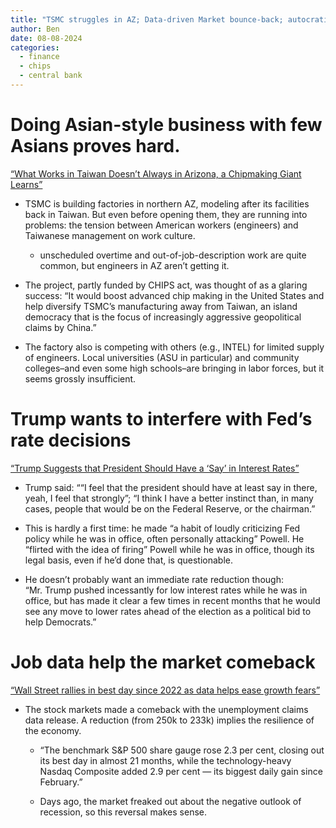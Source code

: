 ```yaml
---
title: "TSMC struggles in AZ; Data-driven Market bounce-back; autocratizers temper with CBI?"
author: Ben
date: 08-08-2024
categories:
  - finance
  - chips
  - central bank
---
```


# Doing Asian-style business with few Asians proves hard.

["What Works in Taiwan Doesn’t Always in Arizona, a Chipmaking Giant Learns"](https://www.nytimes.com/2024/08/08/business/tsmc-phoenix-arizona-semiconductor.html)

-   TSMC is building factories in northern AZ, modeling after its facilities back in Taiwan. But even before opening them, they are running into problems: the tension between American workers (engineers) and Taiwanese management on work culture.

    -   unscheduled overtime and out-of-job-description work are quite common, but engineers in AZ aren't getting it.

-   The project, partly funded by CHIPS act, was thought of as a glaring success: "It would boost advanced chip making in the United States and help diversify TSMC’s manufacturing away from Taiwan, an island democracy that is the focus of increasingly aggressive geopolitical claims by China."

-   The factory also is competing with others (e.g., INTEL) for limited supply of engineers. Local universities (ASU in particular) and community colleges--and even some high schools--are bringing in labor forces, but it seems grossly insufficient.

# Trump wants to interfere with Fed's rate decisions

["Trump Suggests that President Should Have a ‘Say’ in Interest Rates"](https://www.nytimes.com/2024/08/08/business/economy/trump-fed-interest-rates.html)

-   Trump said: "“I feel that the president should have at least say in there, yeah, I feel that strongly"; "I think I have a better instinct than, in many cases, people that would be on the Federal Reserve, or the chairman."

-   This is hardly a first time: he made "a habit of loudly criticizing Fed policy while he was in office, often personally attacking" Powell. He "flirted with the idea of firing" Powell while he was in office, though its legal basis, even if he'd done that, is questionable.

-   He doesn't probably want an immediate rate reduction though: "Mr. Trump pushed incessantly for low interest rates while he was in office, but has made it clear a few times in recent months that he would see any move to lower rates ahead of the election as a political bid to help Democrats."

# Job data help the market comeback

["Wall Street rallies in best day since 2022 as data helps ease growth fears"](https://www.ft.com/content/cf098c19-ba4b-40d8-9334-8ee29a07a381)

-   The stock markets made a comeback with the unemployment claims data release. A reduction (from 250k to 233k) implies the resilience of the economy.

    -   "The benchmark S&P 500 share gauge rose 2.3 per cent, closing out its best day in almost 21 months, while the technology-heavy Nasdaq Composite added 2.9 per cent — its biggest daily gain since February."

    -   Days ago, the market freaked out about the negative outlook of recession, so this reversal makes sense.
